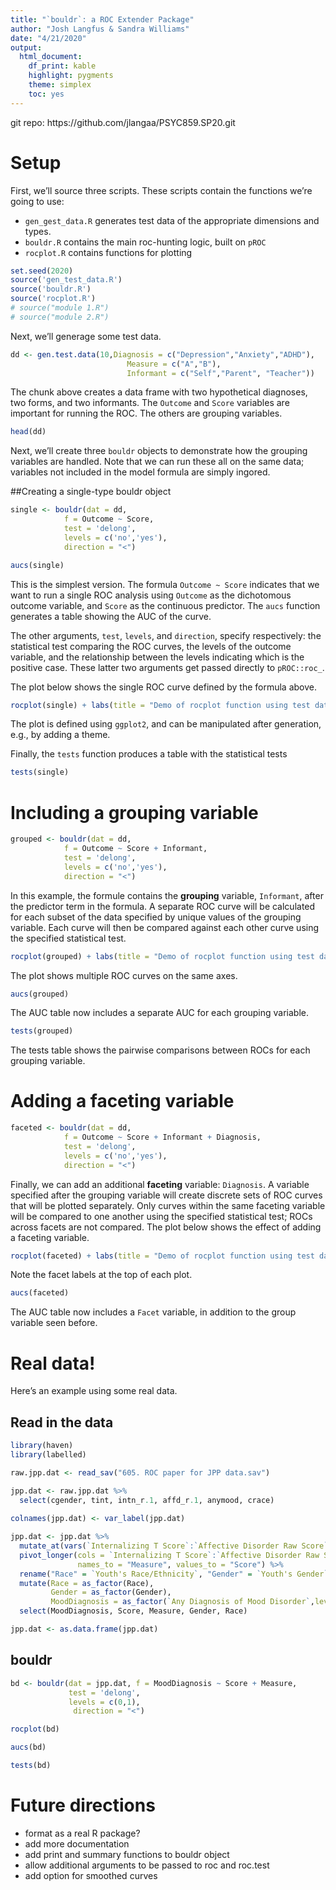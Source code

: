 ---
title: "`bouldr`: a ROC Extender Package"
author: "Josh Langfus & Sandra Williams"
date: "4/21/2020"
output: 
  html_document:
    df_print: kable
    highlight: pygments
    theme: simplex
    toc: yes
---
git repo: https://github.com/jlangaa/PSYC859.SP20.git

# Setup

First, we'll source three scripts. These scripts contain the functions we're going to use:

* `gen_gest_data.R` generates test data of the appropriate dimensions and types.
* `bouldr.R` contains the main roc-hunting logic, built on `pROC`
* `rocplot.R` contains functions for plotting

```{r, warning=FALSE, message=FALSE}
set.seed(2020)
source('gen_test_data.R')
source('bouldr.R')
source('rocplot.R')
# source("module 1.R")
# source("module 2.R")
```

Next, we'll generage some test data. 

```{r}
dd <- gen.test.data(10,Diagnosis = c("Depression","Anxiety","ADHD"),
                          Measure = c("A","B"),
                          Informant = c("Self","Parent", "Teacher"))

```

The chunk above creates a data frame with two hypothetical diagnoses, two forms, and two informants. The `Outcome` and `Score` variables are important for running the ROC. The others are grouping variables.

```{r}
head(dd)
```


Next, we'll create three `bouldr` objects to demonstrate how the grouping variables are handled. Note that we can run these all on the same data; variables not included in the model formula are simply ingored.

##Creating a single-type bouldr object

```{r}
single <- bouldr(dat = dd,
            f = Outcome ~ Score,
            test = 'delong',
            levels = c('no','yes'),
            direction = "<")

aucs(single)
```

This is the simplest version. The formula `Outcome ~ Score` indicates that we want to run a single ROC analysis using `Outcome` as the dichotomous outcome variable, and `Score` as the continuous predictor. The `aucs` function generates a table showing the AUC of the curve.

The other arguments, `test`, `levels`, and `direction`, specify respectively: the statistical test comparing the ROC curves, the levels of the outcome variable, and the relationship between the levels indicating which is the positive case. These latter two arguments get passed directly to `pROC::roc_`.

The plot below shows the single ROC curve defined by the formula above.

```{r}
rocplot(single) + labs(title = "Demo of rocplot function using test data")
```

The plot is defined using `ggplot2`, and can be manipulated after generation, e.g., by adding a theme.

Finally, the `tests` function produces a table with the statistical tests

```{r}
tests(single)
```

# Including a grouping variable

```{r}
grouped <- bouldr(dat = dd,
            f = Outcome ~ Score + Informant,
            test = 'delong',
            levels = c('no','yes'),
            direction = "<")
```

In this example, the formule contains the **grouping** variable, `Informant`, after the predictor term in the formula. A separate ROC curve will be calculated for each subset of the data specified by unique values of the grouping variable. Each curve will then be compared against each other curve using the specified statistical test.

```{r}
rocplot(grouped) + labs(title = "Demo of rocplot function using test data")
```

The plot shows multiple ROC curves on the same axes.

```{r}
aucs(grouped)
```

The AUC table now includes a separate AUC for each grouping variable.

```{r}
tests(grouped)
```

The tests table shows the pairwise comparisons between ROCs for each grouping variable.

# Adding a faceting variable

```{r}
faceted <- bouldr(dat = dd,
            f = Outcome ~ Score + Informant + Diagnosis,
            test = 'delong',
            levels = c('no','yes'),
            direction = "<")
```

Finally, we can add an additional **faceting** variable: `Diagnosis`. A variable specified after the grouping variable will create discrete sets of ROC curves that will be plotted separately. Only curves within the same faceting variable will be compared to one another using the specified statistical test; ROCs across facets are not compared. The plot below shows the effect of adding a faceting variable.


```{r}
rocplot(faceted) + labs(title = "Demo of rocplot function using test data")
```

Note the facet labels at the top of each plot.

```{r}
aucs(faceted)
```

The AUC table now includes a `Facet` variable, in addition to the group variable seen before.

# Real data!

Here's an example using some real data.

## Read in the data
```{r}
library(haven)
library(labelled)

raw.jpp.dat <- read_sav("605. ROC paper for JPP data.sav")

jpp.dat <- raw.jpp.dat %>%
  select(cgender, tint, intn_r.1, affd_r.1, anymood, crace)
  
colnames(jpp.dat) <- var_label(jpp.dat)

jpp.dat <- jpp.dat %>%
  mutate_at(vars(`Internalizing T Score`:`Affective Disorder Raw Score`),as.numeric) %>%
  pivot_longer(cols = `Internalizing T Score`:`Affective Disorder Raw Score`,
               names_to = "Measure", values_to = "Score") %>%
  rename("Race" = `Youth's Race/Ethnicity`, "Gender" = `Youth's Gender`) %>%
  mutate(Race = as_factor(Race),
         Gender = as_factor(Gender),
         MoodDiagnosis = as_factor(`Any Diagnosis of Mood Disorder`,levels = "values")) %>%
  select(MoodDiagnosis, Score, Measure, Gender, Race)

jpp.dat <- as.data.frame(jpp.dat)
```

## bouldr

```{r}
bd <- bouldr(dat = jpp.dat, f = MoodDiagnosis ~ Score + Measure,
             test = 'delong',
             levels = c(0,1),
              direction = "<")
```


```{r}
rocplot(bd)
```

```{r}
aucs(bd)
```

```{r}
tests(bd)
```

# Future directions

*  format as a real R package?
*  add more documentation
*  add print and summary functions to bouldr object
*  allow additional arguments to be passed to roc and roc.test
*  add option for smoothed curves
